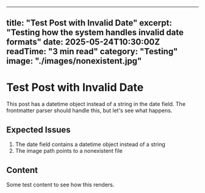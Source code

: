 
---
title: "Test Post with Invalid Date"
excerpt: "Testing how the system handles invalid date formats"
date: 2025-05-24T10:30:00Z
readTime: "3 min read"
category: "Testing"
image: "./images/nonexistent.jpg"
---

# Test Post with Invalid Date

This post has a datetime object instead of a string in the date field. The frontmatter parser should handle this, but let's see what happens.

## Expected Issues

1. The date field contains a datetime object instead of a string
2. The image path points to a nonexistent file

## Content

Some test content to see how this renders.
